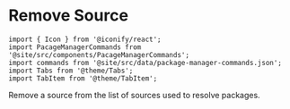 ---
---

# Remove Source

```mdx-code-block
import { Icon } from '@iconify/react';
import PacageManagerCommands from '@site/src/components/PacageManagerCommands';
import commands from '@site/src/data/package-manager-commands.json';
import Tabs from '@theme/Tabs';
import TabItem from '@theme/TabItem';
```

Remove a source from the list of sources used to resolve packages.

<PacageManagerCommands commands={commands.remove_source} />
